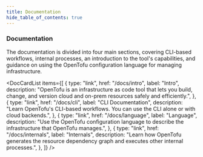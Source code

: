 ```yaml
---
title: Documentation
hide_table_of_contents: true
---
```



### Documentation

The documentation is divided into four main sections, covering CLI-based workflows, internal processes, an introduction to the tool's capabilities, and guidance on using the OpenTofu configuration language for managing infrastructure.

<DocCardList
  items={[
    {
      type: "link",
      href: "/docs/intro",
      label: "Intro",
      description:
        "OpenTofu is an infrastructure as code tool that lets you build, change, and version cloud and on-prem resources safely and efficiently.",
    },
    {
      type: "link",
      href: "/docs/cli",
      label: "CLI Documentation",
      description:
        "Learn OpenTofu's CLI-based workflows. You can use the CLI alone or with cloud backends.",
    },
    {
      type: "link",
      href: "/docs/language",
      label: "Language",
      description:
        "Use the OpenTofu configuration language to describe the infrastructure that OpenTofu manages.",
    },
    {
      type: "link",
      href: "/docs/internals",
      label: "Internals",
      description:
        "Learn how OpenTofu generates the resource dependency graph and executes other internal processes.",
    },
  ]}
/>
